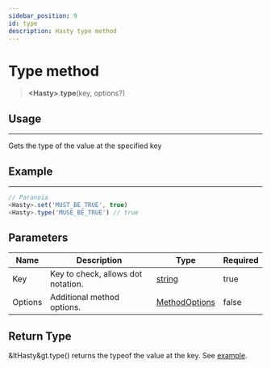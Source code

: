 ```yaml
---
sidebar_position: 9
id: type
description: Hasty type method
---
```


# Type method

> **&lt;Hasty&gt;**.**type**(key, options?)

## Usage

---

Gets the type of the value at the specified key

## Example

---

```js title="type.js"
// Paranoia
<Hasty>.set('MUST_BE_TRUE', true)
<Hasty>.type('MUSE_BE_TRUE') // true
```

## Parameters

| Name    | Description                        | Type                                                                                              | Required |
| ------- | ---------------------------------- | ------------------------------------------------------------------------------------------------- | -------- |
| Key     | Key to check, allows dot notation. | [string](https://developer.mozilla.org/en-US/docs/Web/JavaScript/Reference/Global_Objects/String) | true     |
| Options | Additional method options.         | [MethodOptions](/docs/types/method-options)                                                        | false    |

## Return Type

&ltHasty&gt.type() returns the typeof the value at the key.
See [example](#example).
